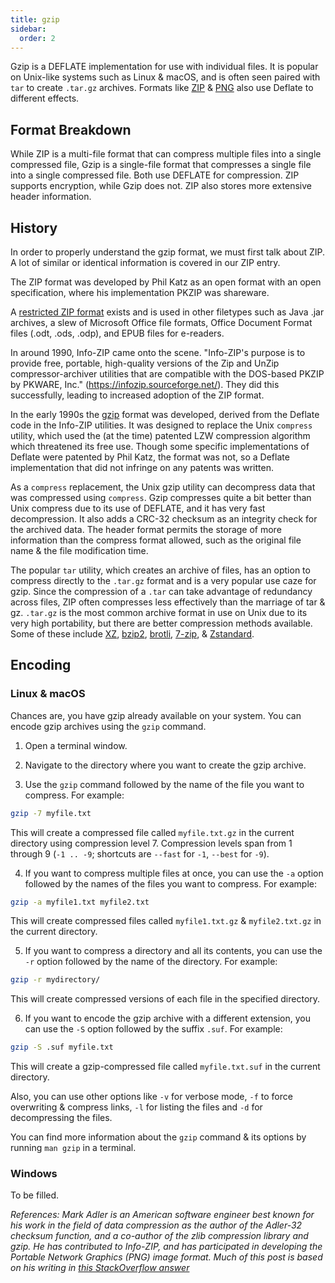 ```yaml
---
title: gzip
sidebar:
  order: 2
---
```


Gzip is a DEFLATE implementation for use with individual files. It is popular on Unix-like systems such as Linux & macOS, and is often seen paired with `tar` to create `.tar.gz` archives. Formats like [ZIP](../data/zip.mdx) & [PNG](../images/PNG.mdx) also use Deflate to different effects.

## Format Breakdown

While ZIP is a multi-file format that can compress multiple files into a single compressed file, Gzip is a single-file format that compresses a single file into a single compressed file. Both use DEFLATE for compression. ZIP supports encryption, while Gzip does not. ZIP also stores more extensive header information.

## History

In order to properly understand the gzip format, we must first talk about ZIP. A lot of similar or identical information is covered in our ZIP entry.

The ZIP format was developed by Phil Katz as an open format with an open specification, where his implementation PKZIP was shareware.

A [restricted ZIP format](http://www.digitalpreservation.gov/formats/fdd/fdd000361.shtml) exists and is used in other filetypes such as Java .jar archives, a slew of Microsoft Office file formats, Office Document Format files (.odt, .ods, .odp), and EPUB files for e-readers.

In around 1990, Info-ZIP came onto the scene. "Info-ZIP's purpose is to provide free, portable, high-quality versions of the Zip and UnZip compressor-archiver utilities that are compatible with the DOS-based PKZIP by PKWARE, Inc." (https://infozip.sourceforge.net/). They did this successfully, leading to increased adoption of the ZIP format.

In the early 1990s the [gzip](../data/gzip.mdx) format was developed, derived from the Deflate code in the Info-ZIP utilities. It was designed to replace the Unix `compress` utility, which used the (at the time) patented LZW compression algorithm which threatened its free use. Though some specific implementations of Deflate were patented by Phil Katz, the format was not, so a Deflate implementation that did not infringe on any patents was written.

As a `compress` replacement, the Unix gzip utility can decompress data that was compressed using `compress`. Gzip compresses quite a bit better than Unix compress due to its use of DEFLATE, and it has very fast decompression. It also adds a CRC-32 checksum as an integrity check for the archived data. The header format permits the storage of more information than the compress format allowed, such as the original file name & the file modification time.

The popular `tar` utility, which creates an archive of files, has an option to compress directly to the `.tar.gz` format and is a very popular use caze for gzip. Since the compression of a `.tar` can take advantage of redundancy across files, ZIP often compresses less effectively than the marriage of tar & gz. `.tar.gz` is the most common archive format in use on Unix due to its very high portability, but there are better compression methods available. Some of these include [XZ](../data/xz.mdx), [bzip2](../data/bzip2.mdx), [brotli](../data/brotli.mdx), [7-zip](../data/7z.mdx), & [Zstandard](../data/zstd.mdx).

## Encoding

### Linux & macOS

Chances are, you have gzip already available on your system. You can encode gzip archives using the `gzip` command.

1. Open a terminal window.

2. Navigate to the directory where you want to create the gzip archive.

3. Use the `gzip` command followed by the name of the file you want to compress. For example:

```bash
gzip -7 myfile.txt
```

This will create a compressed file called `myfile.txt.gz` in the current directory using compression level 7. Compression levels span from 1 through 9 (`-1 .. -9`; shortcuts are `--fast` for `-1`, `--best` for `-9`).

4. If you want to compress multiple files at once, you can use the `-a` option followed by the names of the files you want to compress. For example:

```bash
gzip -a myfile1.txt myfile2.txt
```

This will create compressed files called `myfile1.txt.gz` & `myfile2.txt.gz` in the current directory.

5. If you want to compress a directory and all its contents, you can use the `-r` option followed by the name of the directory. For example:

```bash
gzip -r mydirectory/
```

This will create compressed versions of each file in the specified directory.

6. If you want to encode the gzip archive with a different extension, you can use the `-S` option followed by the suffix `.suf`. For example:

```bash
gzip -S .suf myfile.txt
```

This will create a gzip-compressed file called `myfile.txt.suf` in the current directory.

Also, you can use other options like `-v` for verbose mode, `-f` to force overwriting & compress links, `-l` for listing the files and `-d` for decompressing the files.

You can find more information about the `gzip` command & its options by running `man gzip` in a terminal.

### Windows

To be filled.

_References: Mark Adler is an American software engineer best known for his work in the field of data compression as the author of the Adler-32 checksum function, and a co-author of the zlib compression library and gzip. He has contributed to Info-ZIP, and has participated in developing the Portable Network Graphics (PNG) image format. Much of this post is based on his writing in [this StackOverflow answer](https://stackoverflow.com/questions/20762094/how-are-zlib-gzip-and-zip-related-what-do-they-have-in-common-and-how-are-they)_
